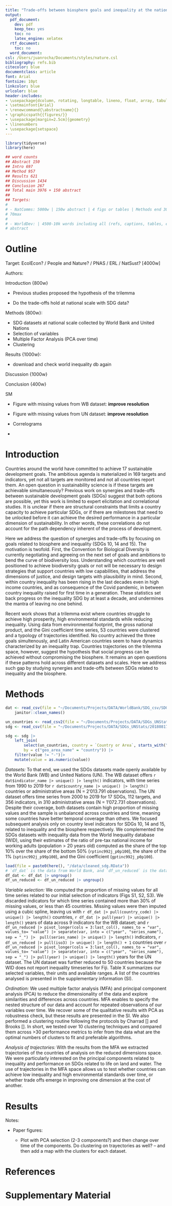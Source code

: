 ```yaml
---
title: "Trade-offs between biosphere goals and inequality at the national scale"
output:
  pdf_document:
    dev: pdf
    keep_tex: yes
    toc: no
    latex_engine: xelatex
  rtf_document:
    toc: no
  word_document:
csl: /Users/juanrocha/Documents/styles/nature.csl
bibliography: refs.bib
citecolor: blue
documentclass: article
font: Arial
fontsize: 10pt
linkcolor: blue
urlcolor: blue
header-includes:
- \usepackage{dcolumn, rotating, longtable, lineno, float, array, tabularx, inputenc}
- \setmainfont{Arial}
- \renewcommand{\abstractname}{}
- \graphicspath{{figures/}}
- \usepackage[margin=2.5cm]{geometry}
- \linenumbers
- \usepackage{setspace}
---
```


```r
library(tidyverse)
library(here)

## word counts
## Abstract 150
## Intro 697
## Method 957
## Results 621
## Discussion 1434
## Conclusion 267
## Total main 3976 + 150 abstract
## 
## Targets: 
# 
# - NatComms: 5000w | 150w abstract | 4 figs or tables | Methods end 3000w | Refs
# 70max
# 
# - WorldDev: | 4500-10k words including all (refs, captions, tables, etc) | 300w
# abstract
```

# Outline

Target: EcolEcon?
/ People and Nature?
/ PNAS / ERL / NatSust?
[4000w]

Authors:

Introduction {800w}

-   Previous studies proposed the hypothesis of the trilemma

-   Do the trade-offs hold at national scale with SDG data?

Methods {800w}:

-   SDG datasets at national scale collected by World Bank and United Nations
-   Selection of variables
-   Multiple Factor Analysis (PCA over time)
-   Clustering

Results {1000w}:

-   download and check world inequality db again

Discussion {1000w}

Conclusion {400w}

SM

-   Figure with missing values from WB dataset: **improve resolution**

-   Figure with missing values from UN dataset: **improve resolution**

-   Correlograms

-   

# Introduction

Countries around the world have committed to achieve 17 sustainable development goals.
The ambitious agenda is materialized in 169 targets and indicators, yet not all targets are monitored and not all countries report them.
An open question in sustainability science is if these targets are achievable simultaneously?
Previous work on synergies and trade-offs between sustainable development goals (SDGs) suggest that both options are possible, yet this work is limited to expert elicitation and correlational studies.
It is unclear if there are structural constraints that limits a country capacity to achieve particular SDGs, or if there are milestones that need to be unlocked before it can achieve the desired performance in a particular dimension of sustainability.
In other words, these correlations do not account for the path dependency inherent of the process of development.

Here we address the question of synergies and trade-offs by focusing on goals related to biosphere and inequality (SDGs 10, 14 and 15).
The motivation is twofold.
First, the Convention for Biological Diversity is currently negotiating and agreeing on the next set of goals and ambitions to bend the curve of biodiversity loss.
Understanding which countries are well positioned to achieve biodiversity goals or not will be necessary to design strategies that support countries with low capabilities, that address the dimensions of justice, and design targets with plausibility in mind.
Second, within country inequality has been rising in the last decades even in high income countries, and as consequence of the Covid pandemic, in between country inequality raised for first time in a generation.
These statistics set back progress on the inequality SDG by at least a decade, and undermines the mantra of leaving no one behind.

Recent work shows that a trilemma exist where countries struggle to achieve high prosperity, high environmental standards while reducing inequality.
Using data from environmental footprint, the gross national product, and the Gini coefficient time series, 53 countries were clustered and a typology of trajectories identified.
No country achieved the three goals simultenously, and Latin American countries seem to have dynamics characterized by an inequality trap.
Countries trajectories on the trilemma space, however, suggest the hypothesis that social progress can be achieved without compromising the biosphere.
It remains an open questions if these patterns hold across different datasets and scales.
Here we address such gap by studying synergies and trade-offs between SDGs related to inequality and the biosphere.

# Methods

```r
dat <- read_csv(file = "~/Documents/Projects/DATA/WorldBank/SDG_csv/SDGData.csv") |> 
    janitor::clean_names()

un_countries <- read_csv2(file = "~/Documents/Projects/DATA/SDGs_UNStats/UNSD — Methodology.csv")
sdg <- read_csv(file = "~/Documents/Projects/DATA/SDGs_UNStats/20180817102044132_juan.rocha@su.se_data.csv") |> janitor::clean_names()

sdg <- sdg |> 
    left_join(
        select(un_countries, country = `Country or Area`, starts_with("ISO")),
        by = c("geo_area_name" = "country")) |> 
    filter(value != "-")|> 
    mutate(value = as.numeric(value))


```

*Datasets:* To that end, we used the SDGs datasets made openly available by the World Bank (WB) and United Nations (UN).
The WB dataset offers `r dat$indicator_name |> unique() |> length()` indicators, with time series from 1990 to 2019 for `r dat$country_name |> unique() |> length()` countries or administrative areas (N = 2'013.791 observations).
The UN dataset offers time series from 2000 to 2019 for 17 SDGs, 112 targets, and 356 indicators, in 310 administrative areas (N = 1'072.731 observations).
Despite their coverage, both datasets contain high proportion of missing values and the sample is unbalanced across countries and time, meaning some countries have better temporal coverage than others.
We focused subsequent analysis only on country level indicators for SDGs 10, 14 and 15, related to inequality and the biosphere respectively.
We complemented the SDGs datasets with inequality data from the World Inequality database (WID), using their estimates of the ratio of pre-tax national income for working adults (population > 20 years old) computed as the share of the top 10% over the share of the bottom 50% (`rptinc992j_p0p100`), the share of the 1% (`sptinc992j_p99p100`), and the Gini coefficient (`gptinc992j_p0p100`).

```r
load(file = paste0(here(), "/data/cleaned_sdg.RData"))
# `df_dat` is the data from World Bank, and `df_un_reduced` is the data from UN SDGs
df_dat <- df_dat |> ungroup()
df_un_reduced <- df_un_reduced |> ungroup()
```

*Variable selection:* We computed the proportion of missing values for all time series related to our initial selection of indicators (Figs S1, S2, S3).
We discarded indicators for which time series contained more than 30% of missing values, or less than 45 countries.
Missing values were then imputed using a cubic spline, leaving us with `r df_dat |> pull(country_code) |> unique() |> length()` countries, `r df_dat |> pull(year) |> unique() |> length()` years of data across 9 indicators for the WB dataset; and `r df_un_reduced |> pivot_longer(cols = 3:last_col(), names_to = "var", values_to= "value") |> separate(var, into = c("year", "series_name"), sep = "_") |>  pull(series_name) |> unique() |> length()` indicators, `r df_un_reduced |> pull(iso3) |> unique() |> length() + 1` countries over `r df_un_reduced |> pivot_longer(cols = 3:last_col(), names_to = "var", values_to= "value") |> separate(var, into = c("year", "series_name"), sep = "_") |> pull(year) |> unique() |> length()` years for the UN dataset.
The UN dataset was further reduced to 50 countries because the WID does not report inequality timeseries for Fiji.
Table X summarizes our selected variables, their units and available ranges.
A list of the countries analysed is presented in the supplementary information (SI).

*Ordination:* We used multiple factor analysis (MFA) and principal component analysis (PCA) to reduce the dimensionality of the data and explore similarities and differences across countries.
MFA enables to specify the nested structure of our data and account for repeated observations of our variables over time.
We recover some of the qualitative results with PCA as robustness check, but these results are presented in the SI.
We also performed a clustering routine following the protocols by Charrad [] and Brooks [].
In short, we tested over 10 clustering techniques and compared them across \>30 performance metrics to infer from the data what are the optimal numbers of clusters to fit and preferable algorithms.

*Analysis of trajectories:* With the results from the MFA we extracted trajectories of the countries of analysis on the reduced dimensions space.
We were particularly interested on the principal components related to inequality and performance on SDGs related to life on land and water.
The use of trajectories in the MFA space allows us to test whether countries can achieve low inequality and high environmental standards over time, or whether trade offs emerge in improving one dimension at the cost of another.

# Results

```{=tex}
\begin{figure*}[ht]
\centering
\includegraphics[width = 7in, height = 4in]{fig_mfa_wb}
\caption{\textbf{Multiple factor analysis with World Bank data}  }
\label{fig:wb}
\end{figure*}
```

```{=tex}
\begin{figure*}[ht]
\centering
\includegraphics[width = 7in, height = 4in]{fig_UN_ordination}
\caption{\textbf{Multiple factor analysis with United Nations data}  }
\label{fig:un}
\end{figure*}
```

Notes:

-   Paper figures:

    -   Plot with PCA selection (2-3 components?) and then change over time of the components.
        Do clustering on trayectories as well?
        -- and then add a map with the clusters for each dataset.

# References {.unnumbered}

::: {#refs}
:::

\pagebreak

# Supplementary Material {#sec:SM}

```{=tex}
\renewcommand\thefigure{S\arabic{figure}}
\renewcommand\thetable{S\arabic{table}}
\setcounter{table}{0}
\setcounter{figure}{0}
```
```{=tex}
\begin{figure*}[ht]
\centering
\includegraphics[width = 6in, height = 4in]{WB_environment_SDGs}
\caption{\textbf{World Bank environmental SDGs} }
\label{fig:SM_WB_env}
\end{figure*}
```
```{=tex}
\begin{figure*}[ht]
\centering
\includegraphics[width = 6in, height = 6in]{WB_environment_SDGs_othervars}
\caption{\textbf{World Bank environmental SDGs additional variables} }
\label{fig:SM_WB_env2}
\end{figure*}
```
```{=tex}
\begin{figure*}[ht]
\centering
\includegraphics[width = 6in, height = 6in]{WB_selected_vars}
\caption{\textbf{World Bank selected variables} }
\label{fig:SM_WB_select}
\end{figure*}
```
```{=tex}
\begin{figure*}[ht]
\centering
\includegraphics[width = 6in, height = 5in]{WB_correlogram}
\caption{\textbf{Correlogram of World Bank selected variables} }
\label{fig:SM_WBcorr}
\end{figure*}
```
```{=tex}
\begin{figure*}[ht]
\centering
\includegraphics[width = 6in, height = 5in]{UN_SDG_10-14-15}
\caption{\textbf{United Nations SDGs 10, 14 and 25 dataset} }
\label{fig:SM_UNdata}
\end{figure*}
```
```{=tex}
\begin{figure*}[ht]
\centering
\includegraphics[width = 6in, height = 5in]{UN_selected_vars}
\caption{\textbf{UN selected variables} }
\label{fig:SM_UNselect}
\end{figure*}
```
```{=tex}
\begin{figure*}[ht]
\centering
\includegraphics[width = 6in, height = 5in]{UN_reduced_vars}
\caption{\textbf{UN reduced variables} }
\label{fig:SM_UNred}
\end{figure*}
```
```{=tex}
\begin{figure*}[ht]
\centering
\includegraphics[width = 6in, height = 5in]{UN_correlogram}
\caption{\textbf{Correlogram of United Nations selected variables} }
\label{fig:SM_UNcorr}
\end{figure*}
```
